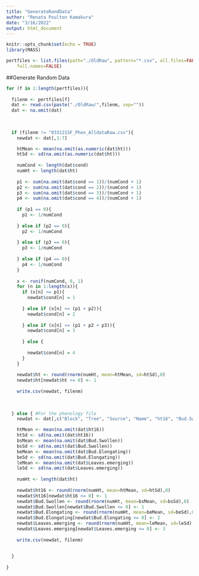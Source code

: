 ```yaml
---
title: "GenerateRandData"
author: "Renata Poulton Kamakura"
date: "3/16/2022"
output: html_document
---
```


```r
knitr::opts_chunk$set(echo = TRUE)
library(MASS)

pertfiles <- list.files(path="./OldRaw", pattern="*.csv", all.files=FALSE,
	full.names=FALSE)

```

##Generate Random Data

```r

for (f in 1:length(pertfiles)){
  
  filenm <- pertfiles[f]
  dat <- read.csv(paste("./OldRaw/",filenm, sep=""))
  dat <- na.omit(dat)
  
  
  
  if (filenm != "033121SF_Phen_AlldataRaw.csv"){
    newdat <- dat[,1:7]

    htMean <- mean(na.omit(as.numeric(dat$ht)))
    htSd <- sd(na.omit(as.numeric(dat$ht)))
    
    numCond <- length(dat$cond)
    numHt <- length(dat$ht)
    
    p1 <- sum(na.omit(dat$cond == 1))/(numCond + 1)
    p2 <- sum(na.omit(dat$cond == 2))/(numCond + 1)
    p3 <- sum(na.omit(dat$cond == 3))/(numCond + 1)
    p4 <- sum(na.omit(dat$cond == 4))/(numCond + 1)
    
    if (p1 == 0){
      p1 <- 1/numCond
      
    } else if (p2 == 0){
      p2 <- 1/numCond
      
    } else if (p3 == 0){
      p3 <- 1/numCond
      
    } else if (p4 == 0){
      p4 <- 1/numCond
    }
    
    x <- runif(numCond, 0, 1)
    for (n in 1:length(x)){
      if (x[n] <= p1){
        newdat$cond[n] = 1
        
      } else if (x[n] <= (p1 + p2)){
        newdat$cond[n] = 2
        
      } else if (x[n] <= (p1 + p2 + p3)){
        newdat$cond[n] = 3
        
      } else {
        
        newdat$cond[n] = 4
      }
    }
    
    newdat$ht <- round(rnorm(numHt, mean=htMean, sd=htSd),0)
    newdat$ht[newdat$ht <= 0] <- 1
    
    write.csv(newdat, filenm)
    
    
    
  } else { #For the phenology file 
    newdat <- dat[,c("Block", "Tree", "Source", "Name", "ht16", "Bud.Swollen", "Bud.Elongating", "Leaves.emerging", "Ecoregion", "Lat", "Long", "Elev", "eFFP", "MSP", "Aspect", "Slope", "DD.5.sp")]

    htMean <- mean(na.omit(dat$ht16))
    htSd <- sd(na.omit(dat$ht16))
    bsMean <- mean(na.omit(dat$Bud.Swollen))
    bsSd <- sd(na.omit(dat$Bud.Swollen))
    beMean <- mean(na.omit(dat$Bud.Elongating))
    beSd <- sd(na.omit(dat$Bud.Elongating))
    leMean <- mean(na.omit(dat$Leaves.emerging))
    leSd <- sd(na.omit(dat$Leaves.emerging))
    
    numHt <- length(dat$ht)
    
    newdat$ht16 <- round(rnorm(numHt, mean=htMean, sd=htSd),0)
    newdat$ht16[newdat$ht16 <= 0] <- 1
    newdat$Bud.Swollen <- round(rnorm(numHt, mean=bsMean, sd=bsSd),0)
    newdat$Bud.Swollen[newdat$Bud.Swollen <= 0] <- 1
    newdat$Bud.Elongating <- round(rnorm(numHt, mean=beMean, sd=beSd),0)
    newdat$Bud.Elongating[newdat$Bud.Elongating <= 0] <- 2
    newdat$Leaves.emerging <- round(rnorm(numHt, mean=leMean, sd=leSd),0)
    newdat$Leaves.emerging[newdat$Leaves.emerging <= 0] <- 3
    
    write.csv(newdat, filenm)
    
    
  }
  
}


```
